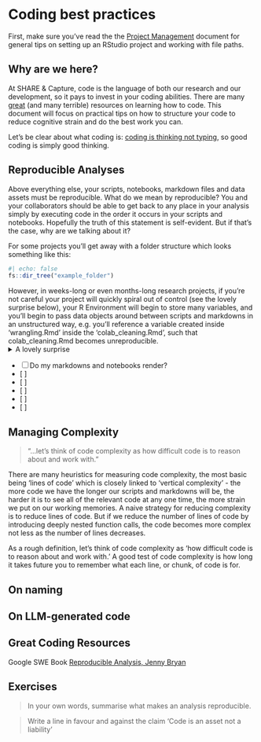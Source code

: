 # Coding best practices

First, make sure you've read the the [Project Management](project_management.qmd) document for general tips on setting up an RStudio project and working with file paths.

## Why are we here?

At SHARE & Capture, code is the language of both our research and our development, so it pays to invest in your coding abilities. There are many [great](#great-coding-resources) (and many terrible) resources on learning how to code. This document will focus on practical tips on how to structure your code to reduce cognitive strain and do the best work you can. 

Let's be clear about what coding is: [coding is thinking not typing](https://news.ycombinator.com/item?id=40103407#:~:text=Programming%20Is%20Mostly%20Thinking%20(2014)%20%7C%20Hacker%20News&text=While%20that%20may%20be%20true,at%20all%20is%20extremely%20limited.), so good coding is simply good thinking.

## Reproducible Analyses

Above everything else, your scripts, notebooks, markdown files and data assets must be reproducible. What do we mean by reproducible? You and your collaborators should be able to get back to any place in your analysis simply by executing code in the order it occurs in your scripts and notebooks. Hopefully the truth of this statement is self-evident. But if that's the case, why are we talking about it?

For some projects you'll get away with a folder structure which looks something like this:
```r
#| echo: false
fs::dir_tree("example_folder")
```

However, in weeks-long or even months-long research projects, if you're not careful your project will quickly spiral out of control (see the lovely surprise below), your R Environment will begin to store many variables, and you'll begin to pass data objects around between scripts and markdowns in an unstructured way, e.g. you'll reference a variable created inside 'wrangling.Rmd' inside the 'colab_cleaning.Rmd', such that colab_cleaning.Rmd becomes unreproducible.
<details>
<summary> A lovely surprise </summary>
```r
#| echo: false
fs::dir_tree("example_folder_complex")
```
</details>


- [ ] Do my markdowns and notebooks render?
- [ ] 
- [ ]
- [ ]
- [ ]
- [ ]

## Managing Complexity

> "...let's think of code complexity as how difficult code is to reason about and work with."

There are many heuristics for measuring code complexity, the most basic being 'lines of code' which is closely linked to 'vertical complexity' - the more code we have the longer our scripts and markdowns will be, the harder it is to see all of the relevant code at any one time, the more strain we put on our working memories. A naive strategy for reducing complexity is to reduce lines of code. But if we reduce the number of lines of code by introducing deeply nested function calls, the code becomes more complex not less as the number of lines decreases.

As a rough definition, let's think of code complexity as 'how difficult code is to reason about and work with.' A good test of code complexity is how long it takes future you to remember what each line, or chunk, of code is for.

## On naming

##

## On LLM-generated code



## Great Coding Resources

Google SWE Book
[Reproducible Analysis, Jenny Bryan](https://jennhuck.github.io/workshops/repro_analysis_R_RStudio.html)

## Exercises

> In your own words, summarise what makes an analysis reproducible.

> Write a line in favour and against the claim 'Code is an asset not a liability' 
